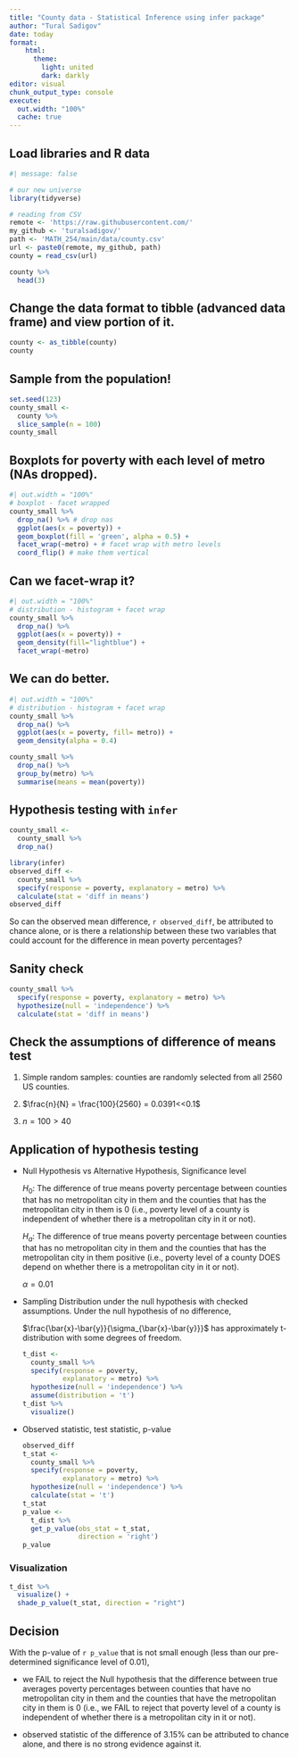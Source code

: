 ```yaml
---
title: "County data - Statistical Inference using infer package"
author: "Tural Sadigov"
date: today
format: 
    html:
      theme: 
        light: united
        dark: darkly
editor: visual
chunk_output_type: console
execute:
  out.width: "100%"
  cache: true
---
```


## Load libraries and R data

```r
#| message: false

# our new universe
library(tidyverse)

# reading from CSV
remote <- 'https://raw.githubusercontent.com/'
my_github <- 'turalsadigov/'
path <- 'MATH_254/main/data/county.csv'
url <- paste0(remote, my_github, path)
county = read_csv(url)

county %>% 
  head(3)
```

## Change the data format to tibble (advanced data frame) and view portion of it.

```r
county <- as_tibble(county)
county
```

## Sample from the population!

```r
set.seed(123)
county_small <- 
  county %>% 
  slice_sample(n = 100)
county_small
```

## Boxplots for poverty with each level of metro (NAs dropped).

```r
#| out.width = "100%"
# boxplot - facet wrapped
county_small %>% 
  drop_na() %>% # drop nas
  ggplot(aes(x = poverty)) +
  geom_boxplot(fill = 'green', alpha = 0.5) +
  facet_wrap(~metro) + # facet wrap with metro levels
  coord_flip() # make them vertical
```

## Can we facet-wrap it?

```r
#| out.width = "100%"
# distribution - histogram + facet wrap
county_small %>% 
  drop_na() %>% 
  ggplot(aes(x = poverty)) +
  geom_density(fill="lightblue") +
  facet_wrap(~metro)
```

## We can do better.

```r
#| out.width = "100%"
# distribution - histogram + facet wrap
county_small %>% 
  drop_na() %>% 
  ggplot(aes(x = poverty, fill= metro)) +
  geom_density(alpha = 0.4) 
```

```r
county_small %>% 
  drop_na() %>% 
  group_by(metro) %>% 
  summarise(means = mean(poverty))
```

## Hypothesis testing with `infer`

```r
county_small <- 
  county_small %>% 
  drop_na()
```

```r
library(infer)
observed_diff <- 
  county_small %>% 
  specify(response = poverty, explanatory = metro) %>% 
  calculate(stat = 'diff in means')
observed_diff
```

So can the observed mean difference, `r observed_diff`, be attributed to chance alone, or is there a relationship between these two variables that could account for the difference in mean poverty percentages?

## Sanity check

```r
county_small %>% 
  specify(response = poverty, explanatory = metro) %>% 
  hypothesize(null = 'independence') %>% 
  calculate(stat = 'diff in means')
```

## Check the assumptions of difference of means test

1.  Simple random samples: counties are randomly selected from all 2560 US counties.

2.  $\frac{n}{N} = \frac{100}{2560} = 0.0391<<0.1$

3.  $n = 100>40$

## Application of hypothesis testing

-   Null Hypothesis vs Alternative Hypothesis, Significance level

    $H_0:$ The difference of true means poverty percentage between counties that has no metropolitan city in them and the counties that has the metropolitan city in them is 0 (i.e., poverty level of a county is independent of whether there is a metropolitan city in it or not).

    $H_a:$ The difference of true means poverty percentage between counties that has no metropolitan city in them and the counties that has the metropolitan city in them positive (i.e., poverty level of a county DOES depend on whether there is a metropolitan city in it or not).

    $\alpha = 0.01$

-   Sampling Distribution under the null hypothesis with checked assumptions. Under the null hypothesis of no difference,

    $\frac{\bar{x}-\bar{y}}{\sigma_{\bar{x}-\bar{y}}}$ has approximately t-distribution with some degrees of freedom.

    ```r
    t_dist <- 
      county_small %>% 
      specify(response = poverty, 
              explanatory = metro) %>% 
      hypothesize(null = 'independence') %>% 
      assume(distribution = 't') 
    t_dist %>% 
      visualize()
    ```

-   Observed statistic, test statistic, p-value

    ```r
    observed_diff
    t_stat <- 
      county_small %>% 
      specify(response = poverty, 
              explanatory = metro) %>% 
      hypothesize(null = 'independence') %>% 
      calculate(stat = 't')
    t_stat
    p_value <- 
      t_dist %>% 
      get_p_value(obs_stat = t_stat, 
                  direction = 'right')
    p_value
    ```

### Visualization

```r
t_dist %>% 
  visualize() +
  shade_p_value(t_stat, direction = "right")
```

## Decision

With the p-value of `r p_value` that is not small enough (less than our pre-determined significance level of 0.01),

-   we FAIL to reject the Null hypothesis that the difference between true averages poverty percentages between counties that have no metropolitan city in them and the counties that have the metropolitan city in them is 0 (i.e., we FAIL to reject that poverty level of a county is independent of whether there is a metropolitan city in it or not).

-   observed statistic of the difference of 3.15% can be attributed to chance alone, and there is no strong evidence against it.
